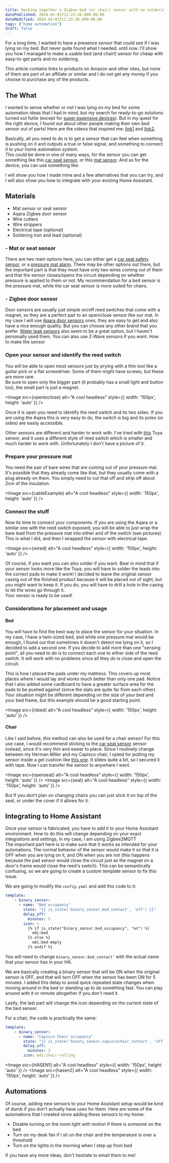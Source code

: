 ```yaml
---
title: Hacking together a Zigbee bed (or chair) sensor with no soldering
datePublished: 2024-03-01T11:23:36.000-06:00
dateModified: 2024-03-01T11:23:36.000-06:00
tags: ["home automation"]
draft: false
---
```



For a long time, I wanted to have a presence sensor that could see if I was lying on my bed.
But never quite found what I needed, until now. I'll show you how I managed to make a usable bed (and chair!)
sensor for cheap with easy-to-get parts and no soldering.

<Note>
This article contains links to products on Amazon and other sites, but none of them are part of an affiliate or similar and I do not get any money if you choose to purchase any of the products. 

</Note>

## The What
I wanted to sense whether or not I was lying on my bed for some automation ideas that I had in mind, but my search for ready-to-go solutions turned out futile (except for [super expensive devices](https://www.sleepnumber.com/)). But in my quest for the right device, I found out about other people making their own bed sensor out of parts! Here are the videos that inspired me: [link1](https://www.youtube.com/watch?v=gZ1tmHesJXA) and [link2](https://www.youtube.com/watch?v=2tL7n8RRLBc).  
 
Basically, all you need to do is to get a sensor that can feel when something is pushing on it and outputs a true or false signal, and something to connect it to your home automation system.  
This could be done in one of many ways, for the sensor you can get something like this [car seat sensor](https://www.amazon.com/BuyWeek-Safety-Pressure-Universal-Warning/dp/B09WDCWX8K/ref=sr_1_3_pp?crid=1WURP3AXAI20G&dib=eyJ2IjoiMSJ9.KnLtG2aTAiU8VEmVbJ-cNBPsvNdWbakoIafK4lXi0SOzvL7c8r9ZEz0mNPczPAwreZ9LkI4s2CbUFrAXLMXQuqCT5J4P7HsplUkU0RDkYN7zqKXCH2X5-bIicyEp6Zyb-29lUZ36fvtzRbiYwmIwME12fRhFgfozqE9t9X887S5tGPjIzcOL_W16tlBEzqEvt8JY3Ngogna6mgHTcQdDhM6Z9T1JxOiiZvnhUVtJMLX1_Nqo_uU8f2cFUXWMPDlUqFgkMe9BeKQXUr_5xMT6wFcUQvlxrvfZQqhrsG_EgNQ.6VFle_cPYwSPYWzFswvMEu7D4WtIoZRt5AInzl7metc&dib_tag=se&qid=1708896501&sprefix=car%20seat%20senso,aps,190), or this [mat sensor](https://www.amazon.com/BuyWeek-Safety-Pressure-Universal-Warning/dp/B09WDCWX8K/ref=sr_1_3_pp?crid=1WURP3AXAI20G&dib=eyJ2IjoiMSJ9.KnLtG2aTAiU8VEmVbJ-cNBPsvNdWbakoIafK4lXi0SOzvL7c8r9ZEz0mNPczPAwreZ9LkI4s2CbUFrAXLMXQuqCT5J4P7HsplUkU0RDkYN7zqKXCH2X5-bIicyEp6Zyb-29lUZ36fvtzRbiYwmIwME12fRhFgfozqE9t9X887S5tGPjIzcOL_W16tlBEzqEvt8JY3Ngogna6mgHTcQdDhM6Z9T1JxOiiZvnhUVtJMLX1_Nqo_uU8f2cFUXWMPDlUqFgkMe9BeKQXUr_5xMT6wFcUQvlxrvfZQqhrsG_EgNQ.6VFle_cPYwSPYWzFswvMEu7D4WtIoZRt5AInzl7metc&dib_tag=se&qid=1708896501&sprefix=car%20seat%20senso,aps,190). And as for the device, you can use something like.  
 
I will show you how I made mine and a few alternatives that you can try, and I will also show you how to integrate with your existing Home Assistant.  

## Materials

- Mat sensor or seat sensor
- Aqara Zigbee door sensor
- Wire cutters
- Wire strippers
- Electrical tape (optional)
- Soldering Iron and lead (optional)

### - Mat or seat sensor

There are two main options here, you can either get a [car seat safety sensor](https://www.amazon.com/gp/product/B09WDCWX8K/ref=ppx_yo_dt_b_search_asin_title?ie=UTF8&psc=1), or a [pressure mat alarm](https://www.amazon.com/gp/product/B00GUNX7WY/ref=ppx_yo_dt_b_search_asin_title?ie=UTF8&psc=1). There may be other options out there, but the important part is that they must have only two wires coming out of them and that the sensor closes/opens the circuit depending on whether pressure is applied to them or not. My recommendation for a bed sensor is the pressure mat, while the car seat sensor is more suited for chairs.

### - Zigbee door sensor

Door sensors are usually just simple on/off reed switches that come with a magnet, so they are a perfect pair to an open/close sensor like our mat. In my case I will use [Aqara door sensors](https://www.amazon.com/s?k=aqara+door+sensor&crid=13UU5JI6Y5976&sprefix=aqara+door+senso%2Caps%2C123&ref=nb_sb_noss_2) ones, they are easy to get and also have a nice enough quality. But you can choose any other brand that you prefer. 
[Water leak sensors](https://www.amazon.com/Aqara-Water-Leak-Sensor-Kit/dp/B09WQPJBTQ/ref=sr_1_5?crid=1C3GQ7KP397QR&qid=1707037192&sprefix=aqara%20water,aps,146) also seem to be a great option, but I haven't personally used them.
You can also use Z-Wave sensors if you want. How to make the sensor

### Open your sensor and identify the reed switch

You will be able to open most sensors just by prying with a thin tool like a guitar pick or a flat screwdriver.
Some of them might have screws, but these are more rare.  
Be sure to open only the bigger part (it probably has a small light and button too), the small part is just a magnet.  

<Image src={opentoclose} alt="A cool headless" style={{ width: '150px', height: 'auto' }}  />

Once it is open you need to identify the reed switch and its two sides. If you are using the Aqara this is very easy to do, the switch is big and its poles (or sides) are easily accessible.  

Other sensors are different and harder to work with. I've tried with [this](https://www.amazon.com/gp/product/B09W8F3ZV1/ref=ppx_yo_dt_b_search_asin_title?ie=UTF8&th=1) Tuya sensor, and it uses a different style of reed switch which is smaller and much harder to work with. Unfortunately I don't have a picture of it.

### Prepare your pressure mat

You need the pair of bare wires that are coming out of your pressure mat. It's possible that they already come like that, but they usually come with a plug already on them. You simply need to cut that off and strip off about 2cm of the insulation.  

<Image src={cableExample} alt="A cool headless" style={{ width: '150px', height: 'auto' }}  />

### Connect the stuff

Now its time to connect your components. If you are using the Aqara or a similar one with the reed switch exposed, you will be able to just wrap the bare lead from the pressure mat into either and of the switch (see pictures). This is what I did, and then I wrapped the sensor with electrical tape.  

<Image src={wired} alt="A cool headless" style={{ width: '150px', height: 'auto' }}  />

Of course, if you want you can also solder if you want. Bear in mind that if your sensor looks more like the Tuya, you will have to solder the leads into the correct pads to make it work!
I decided to leave the original sensor casing out of the finished product because it will be placed out of sight, but you might want to keep it. If you do, you will have to drill a hole in the casing to let the wires go through it.  
Your sensor is ready to be used!

### Considerations for placement and usage  

#### Bed

You will have to find the best way to place the sensor for your situation. In my case, I have a twin-sized bed, and while one pressure mat would be enough, I found out that sometimes it doesn't detect me lying on it, so I decided to add a second one. If you decide to add more than one "sensing point", all you need to do is to connect each one to either side of the reed switch. It will work with no problems since all they do is close and open the circuit.  
 
This is how I placed the pads under my mattress. This covers up most places where I would lay and works much better than only one pad. Notice that I also added some cardboard to have a greater surface area for the pads to be pushed against (since the slats are quite far from each other). Your situation might be different depending on the size of your bed and your bed frame, but this example should be a good starting point.  

<Image src={inbed} alt="A cool headless" style={{ width: '150px', height: 'auto' }}  />

#### Chair

Like I said before, this method can also be used for a chair sensor! For this use case, I would recommend sticking to the [car seat sensor](https://www.amazon.com/gp/product/B09WDCWX8K/ref=ppx_yo_dt_b_search_asin_title?ie=UTF8&psc=1) sensor instead, since it's very thin and easier to place. Since I routinely change between my Herman Miller and my Capisco chair, I opted for putting my sensor inside a gel cushion like [this one](https://www.amazon.com/Gel-Seat-Cushion-Enhanced-Non-Slip/dp/B08C7HPTW5/ref=sr_1_5_pp?crid=2F28JX2FN7WL3&dib=eyJ2IjoiMSJ9.ByDAg8c7I8Tod4cWlY6KeEsCJoKvdJXZj8ztXTKeRFiWq5x9dyKlLS8FzdNkgnvNmah4B42QX0HeTgeN08qjXX6eSj-x3n2XZ3BgeDGg-aGiA4tvEGmiqaf7em1nOKpewY0aqD218HZ3IhWV1yBgt_AjPQdsPGzPNn8NfHzXen4RddkKoEDPP64dgLEsLJ67vrpWv_zLWth1Rv4zWCkQRPrWG0FHUYf9r77Z75VQMkg2451XCs0Zi-mIwYbr96y-axgVoiMXUyywT1B-VHJMOyQgj3siEKM8xXntrjVD09M.JFarn4__Z5560HvuV1mpYX2pGhUrlm7Ree--6ciGSMg&dib_tag=se&qid=1708896631&sprefix=gel+cushio,aps,178&th=1). It slides quite a bit, so I secured it with tape. Now I can transfer the sensor to anywhere I want.  

<Image src={openseat} alt="A cool headless" style={{ width: '150px', height: 'auto' }}  />
<Image src={seat} alt="A cool headless" style={{ width: '150px', height: 'auto' }}  />

But If you don't plan on changing chairs you can just stick it on top of the seat, or under the cover if it allows for it.  

## Integrating to Home Assistant

Once your sensor is fabricated, you have to add it to your Home Assistant environment. How to do this will change depending on your exact integrations and settings, in my case, I am using Zigbee2MQTT  
The important part here is to make sure that it works as intended for your automations. The normal behavior of the sensor would make it so that it is OFF when you are lying on it, and ON when you are not (this happens because the pad sensor would close the circuit just as the magnet on a door's frame would close the reed's switch). This can be semantically confusing, so we are going to create a custom template sensor to fix this issue.  

We are going to modify the `config.yaml` and add this code to it:
```yaml
template:
    - binary_sensor:
      - name: "Bed occupancy"
        state: "{{ is_state('binary_sensor.bed_contact', 'off') }}"
        delay_off:
          minutes: 5
        icon: >
          {% if is_state("binary_sensor.bed_occupancy", "on") %}
            mdi:bed
          {% else %}
            mdi:bed-empty
          {% endif %}
```
You will need to change `binary_sensor.bed_contact'` with the actual name that your sensor has in your HA.  
 
We are basically creating a binary sensor that will be ON when the original sensor is OFF, and that will turn OFF when the sensor has been ON for 5 minutes. I added this delay to avoid quick repeated state changes when moving around in the bed or standing up to do something fast. You can play around with it or remote altogether if you don't need it.  

Lastly, the last part will change the icon depending on the current state of the bed sensor.  

For a chair, the code is practically the same:  
```yaml
template:
    - binary_sensor:
      - name: "Capisco Chair occupancy"
        state: "{{ is_state('binary_sensor.capiscochair_contact', 'off') }}"
        delay_off:
          minutes: 3
        icon: mdi:chair-rolling
```
<Image src={HASEN1} alt="A cool headless" style={{ width: '150px', height: 'auto' }}  />
<Image src={hasen2} alt="A cool headless" style={{ width: '150px', height: 'auto' }}  />

## Automations

Of course, adding new sensors to your Home Assistant setup would be kind of dumb if you don't actually have uses for them. Here are some of the automations that I created since adding these sensors to my home:

- Disable turning on the room light with motion if there is someone on the bed
- Turn on my desk fan if I sit on the chair and the temperature is over a threshold
- Turn on the lights in the morning when I step up from bed

If you have any more ideas, don't hesitate to email them to me!


